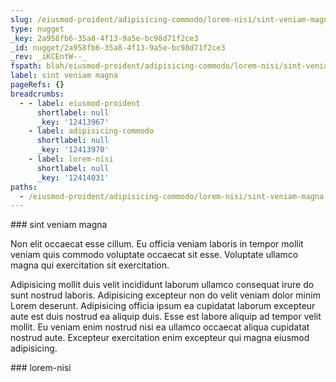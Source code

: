 ```yaml
---
slug: /eiusmod-proident/adipisicing-commodo/lorem-nisi/sint-veniam-magna
type: nugget
_key: 2a958fb6-35a8-4f13-9a5e-bc98d71f2ce3
_id: nugget/2a958fb6-35a8-4f13-9a5e-bc98d71f2ce3
_rev: _iKCEntW--_
fspath: blah/eiusmod-proident/adipisicing-commodo/lorem-nisi/sint-veniam-magna.md
label: sint veniam magna
pageRefs: {}
breadcrumbs:
  - - label: eiusmod-proident
      shortlabel: null
      _key: '12413967'
    - label: adipisicing-commodo
      shortlabel: null
      _key: '12413970'
    - label: lorem-nisi
      shortlabel: null
      _key: '12414031'
paths:
  - /eiusmod-proident/adipisicing-commodo/lorem-nisi/sint-veniam-magna
---
```


<NuggetArea>
<Nugget slug="/eiusmod-proident/adipisicing-commodo/lorem-nisi/sint-veniam-magna" type="nugget" _key="2a958fb6-35a8-4f13-9a5e-bc98d71f2ce3" _id="nugget/2a958fb6-35a8-4f13-9a5e-bc98d71f2ce3" _rev="_iKCEntW--_" fspath="blah/eiusmod-proident/adipisicing-commodo/lorem-nisi/sint-veniam-magna.md" label="sint veniam magna" paths="/eiusmod-proident/adipisicing-commodo/lorem-nisi/sint-veniam-magna">
<NuggetBody>
### sint veniam magna

Non elit occaecat esse cillum. Eu officia veniam laboris in tempor mollit veniam quis commodo voluptate occaecat sit esse. Voluptate ullamco magna qui exercitation sit exercitation.

Adipisicing mollit duis velit incididunt laborum ullamco consequat irure do sunt nostrud laboris. Adipisicing excepteur non do velit veniam dolor minim Lorem deserunt. Adipisicing officia ipsum ea cupidatat laborum excepteur aute est duis nostrud ea aliquip duis. Esse est labore aliquip ad tempor velit mollit. Eu veniam enim nostrud nisi ea ullamco occaecat aliqua cupidatat nostrud aute. Excepteur exercitation enim excepteur qui magna eiusmod adipisicing.

</NuggetBody>
<Breadcrumbs>
<Crumbs>
<Crumb _key="12413967" label="eiusmod-proident" /><Crumb _key="12413970" label="adipisicing-commodo" /><Crumb _key="12414031" label="lorem-nisi" />
</Crumbs>
</Breadcrumbs>
</Nugget>

<NuggetsInbound>
</NuggetsInbound>
<NuggetsOutbound>
</NuggetsOutbound>
</NuggetArea>
<PassagesInbound>
<Passage direction="inbound" type="passage" _key="12414031" _id="passage/12414031" _rev="_iKCEntS--A" label="lorem-nisi" passage="lorem-nisi" fspath="blah/eiusmod-proident/adipisicing-commodo/lorem-nisi" paths="/eiusmod-proident/adipisicing-commodo/lorem-nisi" slug="/eiusmod-proident/adipisicing-commodo/lorem-nisi">
<NuggetBody>
### lorem-nisi

</NuggetBody>
<Breadcrumbs>
<Crumbs>
<Crumb _key="12413967" label="eiusmod-proident" /><Crumb _key="12413970" label="adipisicing-commodo" />
</Crumbs>
</Breadcrumbs>
</Passage>

</PassagesInbound>
<PassagesOutbound>
</PassagesOutbound>